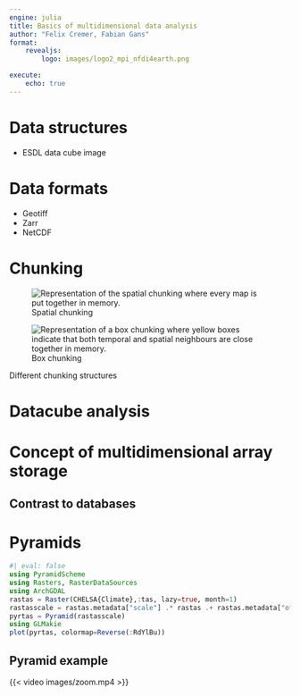 ```yaml
---
engine: julia
title: Basics of multidimensional data analysis
author: "Felix Cremer, Fabian Gans"
format: 
    revealjs:
        logo: images/logo2_mpi_nfdi4earth.png

execute:
    echo: true
---
```


# Data structures

- ESDL data cube image

# Data formats

- Geotiff
- Zarr
- NetCDF


# Chunking

::: {#fig-chunking layout-ncol=2}

![Spatial chunking](images/img1.png){alt="Representation of the spatial chunking where every map is put together in memory."}

![Box chunking](images/img2.png){alt="Representation of a box chunking where yellow boxes indicate that both temporal and spatial neighbours are close together in memory."}

Different chunking structures
:::

# Datacube analysis

# Concept of multidimensional array storage

## Contrast to databases

# Pyramids

```julia
#| eval: false
using PyramidScheme
using Rasters, RasterDataSources
using ArchGDAL
rastas = Raster(CHELSA{Climate},:tas, lazy=true, month=1)
rastasscale = rastas.metadata["scale"] .* rastas .+ rastas.metadata["offset"]
pyrtas = Pyramid(rastasscale)
using GLMakie
plot(pyrtas, colormap=Reverse(:RdYlBu))
```

## Pyramid example
{{< video images/zoom.mp4 >}}


